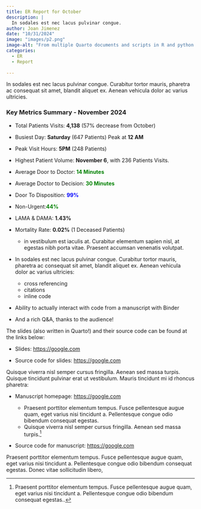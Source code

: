 ```yaml
---
title: ER Report for October
description: |
  In sodales est nec lacus pulvinar congue. 
author: Joan Jimenez
date: "10/31/2024"
image: "images/p2.png"
image-alt: "From multiple Quarto documents and scripts in R and python to PDF or Word output."
categories:
  - ER
  - Report
  
---
```


In sodales est nec lacus pulvinar congue. Curabitur tortor mauris, pharetra ac consequat sit amet, blandit aliquet ex. Aenean vehicula dolor ac varius ultricies.



### Key Metrics Summary - November 2024

- Total Patients Visits: **4,138** (57% decrease from October)
- Busiest Day: **Saturday** (647 Patients) Peak at **12 AM**
- Peak Visit Hours: **5PM** (248 Patients)
- Highest Patient Volume: **November 6**, with 236 Patients Visits.
- Average Door to Doctor: <span style="color: green;font-weight: bold;">14 Minutes</span>
- Average Doctor to Decision: <span style="color: green;font-weight: bold;">30 Minutes</span>
- Door To Disposition: <span style="color: blue;font-weight: bold;">99%</span> 
- Non-Urgent:<span style="color: green; font-weight: bold;">44%</span>
- LAMA & DAMA: **1.43%**
- Mortality Rate: **0.02%** (1 Deceased Patients)

    -   in vestibulum est iaculis at. Curabitur elementum sapien nisl, at egestas nibh porta vitae. Praesent accumsan venenatis volutpat. 
    
-  In sodales est nec lacus pulvinar congue. Curabitur tortor mauris, pharetra ac consequat sit amet, blandit aliquet ex. Aenean vehicula dolor ac varius ultricies:

    -   cross referencing
    -   citations
    -   inline code

-   Ability to actually interact with code from a manuscript with Binder

-   And a rich Q&A, thanks to the audience!

The slides (also written in Quarto!) and their source code can be found at the links below:

-   Slides: <https://google.com>

-   Source code for slides: <https://google.com>

Quisque viverra nisl semper cursus fringilla. Aenean sed massa turpis. Quisque tincidunt pulvinar erat ut vestibulum. Mauris tincidunt mi id rhoncus pharetra:

-   Manuscript homepage: <https://google.com>

    -   Praesent porttitor elementum tempus. Fusce pellentesque augue quam, eget varius nisi tincidunt a. Pellentesque congue odio bibendum consequat egestas.
    -   Quisque viverra nisl semper cursus fringilla. Aenean sed massa turpis.[^3]

-   Source code for manuscript: <https://google.com>

Praesent porttitor elementum tempus. Fusce pellentesque augue quam, eget varius nisi tincidunt a. Pellentesque congue odio bibendum consequat egestas. Donec vitae sollicitudin libero,

[^1]: Quisque viverra nisl semper cursus fringilla.!

[^2]: Huge thanks to [Joan Jimenez](https://google.com) who pointed me to this report as well as the cases that contains details from the report ([**ER**](https://google.com) and shared some starter code with me.

[^3]: Praesent porttitor elementum tempus. Fusce pellentesque augue quam, eget varius nisi tincidunt a. Pellentesque congue odio bibendum consequat egestas..

